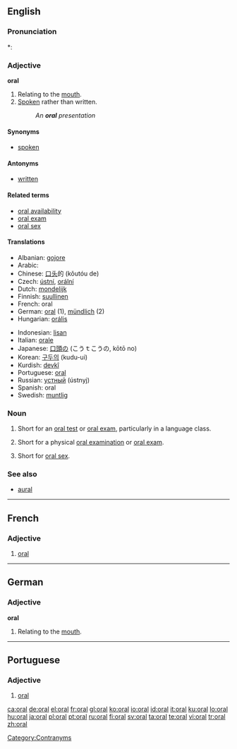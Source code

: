 {{also|Oral}}
==English==

===Pronunciation===
*: {{rhymes|ɔːrəl}}

===Adjective===
'''oral'''

# Relating to the [[mouth]].
# [[spoken|Spoken]] rather than written.
#: ''An '''oral''' presentation''

====Synonyms====
* [[spoken]]

====Antonyms====
* [[written]]

====Related terms====
* [[oral availability]]
* [[oral exam]]
* [[oral sex]]

====Translations====
{{trans-top}}
* Albanian: [[gojore]]
* Arabic: {{Arab|[[شفهي]]}} {{IPAchar|(šáfahi)}}
* Chinese: [[口头]]的 (kǒutóu de)
* Czech: [[ústní]], [[orální]]
* Dutch: [[mondelijk]]
* Finnish: [[suullinen]]
* French: oral
* German: [[oral]] (1), [[mündlich]] (2)
* Hungarian: [[orális]]
{{trans-mid}}
* Indonesian: [[lisan]]
* Italian: [[orale]]
* Japanese: [[口頭の]] (こうｔこうの, kōtō no)
* Korean: [[구두의]] (kudu-ui)
* Kurdish: [[devkî]]
* Portuguese: [[oral#Portuguese|oral]]
* Russian: [[устный]] (ústnyj)
* Spanish: oral
* Swedish: [[muntlig]]
{{trans-bottom}}

===Noun===
{{en-noun}}

# {{countable}} Short for an [[oral test]] or [[oral exam]], particularly in a language class.
# {{countable}} Short for a physical [[oral examination]] or [[oral exam]].
# {{uncountable}} Short for [[oral sex]].

===See also===
* [[aural]]

[[Category:Contranyms]]

----

==French==

===Adjective===
{{fr-adj}}

# [[oral]]

----

==German==

===Adjective===
'''oral'''

# Relating to the [[mouth]].

----

==Portuguese==

===Adjective===
{{pt-adj-mf|pl=orais}}

# [[oral]]

[[ca:oral]]
[[de:oral]]
[[el:oral]]
[[fr:oral]]
[[gl:oral]]
[[ko:oral]]
[[io:oral]]
[[id:oral]]
[[it:oral]]
[[ku:oral]]
[[lo:oral]]
[[hu:oral]]
[[ja:oral]]
[[pl:oral]]
[[pt:oral]]
[[ru:oral]]
[[fi:oral]]
[[sv:oral]]
[[ta:oral]]
[[te:oral]]
[[vi:oral]]
[[tr:oral]]
[[zh:oral]]